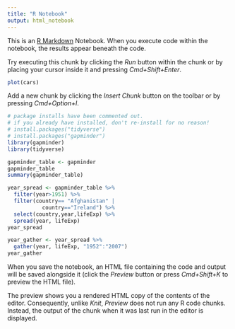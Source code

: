 ```yaml
---
title: "R Notebook"
output: html_notebook
---
```


This is an [R Markdown](http://rmarkdown.rstudio.com) Notebook. When you execute code within the notebook, the results appear beneath the code. 

Try executing this chunk by clicking the *Run* button within the chunk or by placing your cursor inside it and pressing *Cmd+Shift+Enter*. 

```r
plot(cars)
```

Add a new chunk by clicking the *Insert Chunk* button on the toolbar or by pressing *Cmd+Option+I*.
```r
# package installs have been commented out. 
# if you already have installed, don't re-install for no reason!
# install.packages("tidyverse")
# install.packages("gapminder")
library(gapminder)
library(tidyverse)
```


```r
gapminder_table <- gapminder
gapminder_table
summary(gapminder_table)
```
```r
year_spread <- gapminder_table %>% 
  filter(year>1951) %>% 
  filter(country== "Afghanistan" | 
           country=="Ireland") %>% 
  select(country,year,lifeExp) %>% 
  spread(year, lifeExp)
year_spread

```

```r
year_gather <- year_spread %>% 
  gather(year, lifeExp, "1952":"2007")
year_gather
```

When you save the notebook, an HTML file containing the code and output will be saved alongside it (click the *Preview* button or press *Cmd+Shift+K* to preview the HTML file). 

The preview shows you a rendered HTML copy of the contents of the editor. Consequently, unlike *Knit*, *Preview* does not run any R code chunks. Instead, the output of the chunk when it was last run in the editor is displayed.

